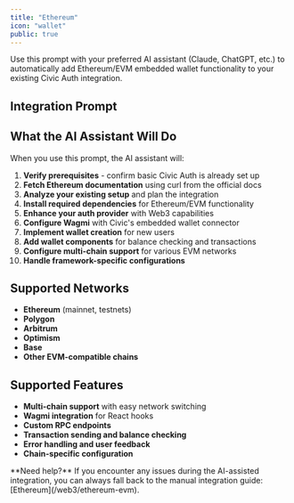 ```yaml
---
title: "Ethereum"
icon: "wallet"
public: true
---
```



Use this prompt with your preferred AI assistant (Claude, ChatGPT, etc.) to automatically add Ethereum/EVM embedded wallet functionality to your existing Civic Auth integration.

<Web3Prerequisites />

<HowToUseWeb3 />

## Integration Prompt

<EthereumPrompt />

## What the AI Assistant Will Do

When you use this prompt, the AI assistant will:

1. **Verify prerequisites** - confirm basic Civic Auth is already set up
2. **Fetch Ethereum documentation** using curl from the official docs
3. **Analyze your existing setup** and plan the integration
4. **Install required dependencies** for Ethereum/EVM functionality
5. **Enhance your auth provider** with Web3 capabilities
6. **Configure Wagmi** with Civic's embedded wallet connector
7. **Implement wallet creation** for new users
8. **Add wallet components** for balance checking and transactions
9. **Configure multi-chain support** for various EVM networks
10. **Handle framework-specific configurations**

## Supported Networks

- **Ethereum** (mainnet, testnets)
- **Polygon**
- **Arbitrum**
- **Optimism**
- **Base**
- **Other EVM-compatible chains**

## Supported Features

- **Multi-chain support** with easy network switching
- **Wagmi integration** for React hooks
- **Custom RPC endpoints**
- **Transaction sending and balance checking**
- **Error handling and user feedback**
- **Chain-specific configuration**

<Note>
  **Need help?** If you encounter any issues during the AI-assisted integration, you can always fall back to the manual integration guide: [Ethereum](/web3/ethereum-evm).
</Note>

<AiAssistantRequirements />
